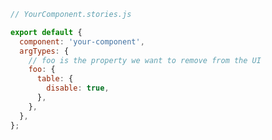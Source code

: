 ```js
// YourComponent.stories.js

export default {
  component: 'your-component',
  argTypes: {
    // foo is the property we want to remove from the UI
    foo: {
      table: {
        disable: true,
      },
    },
  },
};
```
